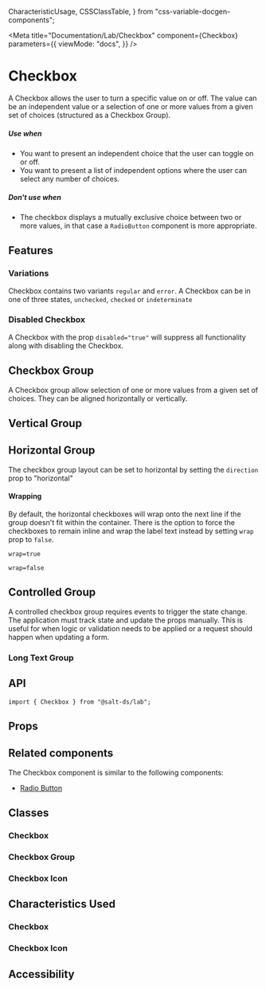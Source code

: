   CharacteristicUsage,
  CSSClassTable,
} from "css-variable-docgen-components";

<Meta
  title="Documentation/Lab/Checkbox"
  component={Checkbox}
  parameters={{
    viewMode: "docs",
  }}
/>

# Checkbox

A Checkbox allows the user to turn a specific value on or off. The value can be an independent value or a selection of one or more values from a given set of choices (structured as a Checkbox Group).

##### Use when

- You want to present an independent choice that the user can toggle on or off.
- You want to present a list of independent options where the user can select any number of choices.

##### Don't use when

- The checkbox displays a mutually exclusive choice between two or more values, in that case a `RadioButton` component is more appropriate.

## Features

### Variations

Checkbox contains two variants `regular` and `error`. A Checkbox can be in one of three states, `unchecked`, `checked` or `indeterminate`

### Disabled Checkbox

A Checkbox with the prop `disabled="true"` will suppress all functionality along with disabling the Checkbox.

<Canvas>
  <Story id="lab-checkbox--checkbox-variations" />
</Canvas>

## Checkbox Group

A Checkbox group allow selection of one or more values from a given set of choices. They can be aligned horizontally or vertically.

## Vertical Group

<Canvas>
  <Story id="lab-checkbox--uncontrolled-group" />
</Canvas>

## Horizontal Group

The checkbox group layout can be set to horizontal by setting the `direction` prop to "horizontal"

<Canvas>
  <Story id="lab-checkbox--horizontal-group" />
</Canvas>

#### Wrapping

By default, the horizontal checkboxes will wrap onto the next line if the group doesn't fit within the container. There is the option to force the checkboxes to remain inline and wrap the label text instead by setting `wrap` prop to `false`.

`wrap=true`

<Canvas>
  <Story id="lab-checkbox--wrap-group" />
</Canvas>

`wrap=false`

<Canvas>
  <Story id="lab-checkbox--no-wrap-group" />
</Canvas>

## Controlled Group

A controlled checkbox group requires events to trigger the state change. The application must track state and update the props manually. This is useful for when logic or validation needs to be applied or a request should happen when updating a form.

<Canvas>
  <Story id="lab-checkbox--controlled-group" />
</Canvas>

### Long Text Group

<Canvas>
  <Story id="lab-checkbox--long-text-group" />
</Canvas>

## API

```
import { Checkbox } from "@salt-ds/lab";
```

## Props

<ArgsTable of={Checkbox} />

## Related components

The Checkbox component is similar to the following components:

- [Radio Button](?path=/docs/documentation-lab-radio-button--page)

## Classes

### Checkbox

<CSSClassTable of={Checkbox} />

### Checkbox Group

<CSSClassTable of={CheckboxGroup} />

### Checkbox Icon

<CSSClassTable of={CheckboxIcon} />

## Characteristics Used

### Checkbox

<CharacteristicUsage of={Checkbox} />

### Checkbox Icon

<CharacteristicUsage of={CheckboxIcon} />

## Accessibility

<HelpAndSupport />
